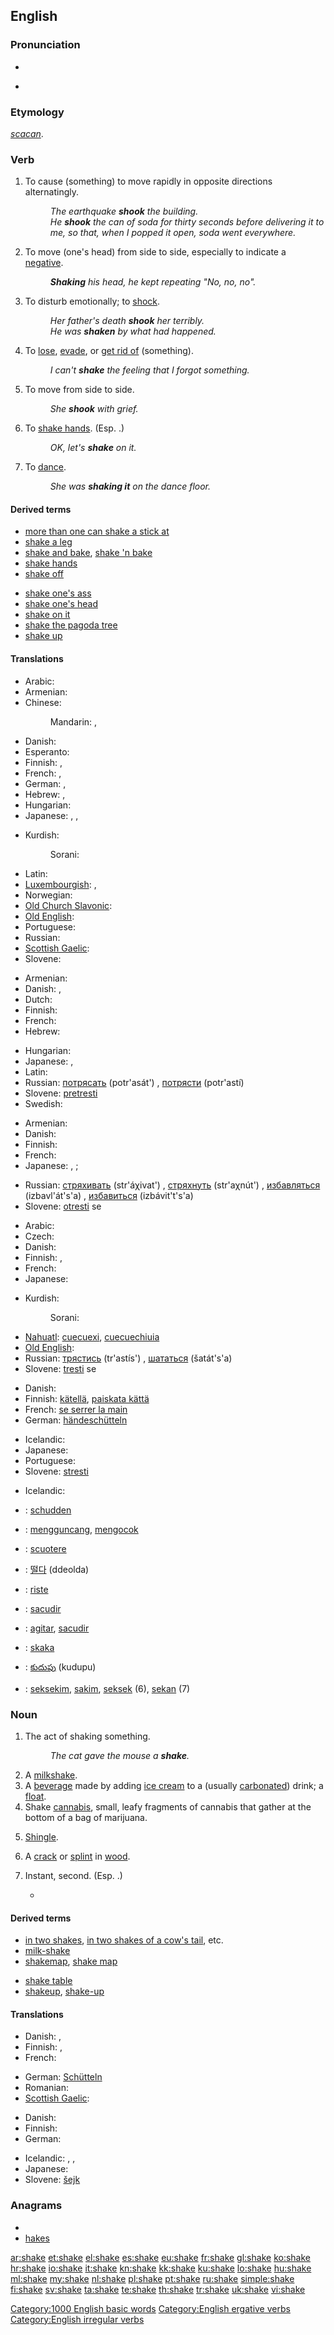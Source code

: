 ==English==
{{wikipedia}}

===Pronunciation===
* {{IPA|/ˈʃeɪk/}}
* {{audio|en-us-shake.ogg|Audio (US)}}
*: {{rhymes|eɪk}}

===Etymology===
{{etyl|ang}} ''[[scacan]]''.

===Verb===
{{en-verb|shakes|shaking|shook|shaken}}

# {{transitive|ergative}} To cause (something) to move rapidly in opposite directions alternatingly.
#: ''The earthquake '''shook''' the building.''
#: ''He '''shook''' the can of soda for thirty seconds before delivering it to me, so that, when I popped it open, soda went everywhere.''
# {{transitive}} To move (one's head) from side to side, especially to indicate a [[negative]].
#: '''''Shaking''' his head, he kept repeating "No, no, no".''
# {{transitive}} To disturb emotionally; to [[shock]].
#: ''Her father's death '''shook''' her terribly.''
#: ''He was '''shaken''' by what had happened.''
# {{transitive}} To [[lose]], [[evade]], or [[get rid of]] (something).
#: ''I can't '''shake''' the feeling that I forgot something.''
# {{intransitive}} To move from side to side.
#: ''She '''shook''' with grief.''
# {{intransitive}} To [[shake hands]]. (Esp. {{term|shake on}}.)
#: ''OK, let's '''shake''' on it.''
# {{intransitive}} To [[dance]].
#: ''She was '''shaking it''' on the dance floor.''

====Derived terms====
{{der-top}}
* [[more than one can shake a stick at]]
* [[shake a leg]]
* [[shake and bake]], [[shake 'n bake]]
* [[shake hands]]
* [[shake off]]
{{der-mid}}
* [[shake one's ass]]
* [[shake one's head]]
* [[shake on it]]
* [[shake the pagoda tree]]
* [[shake up]]
{{der-bottom}}

====Translations====
{{trans-top|transitive: to cause to move}}
* Arabic: {{t|ar|هز|tr=házza}}
* Armenian: {{t-|hy|սասանել|tr=sasanel}}
* Chinese:
*: Mandarin: {{t-|cmn|搖|sc=Hani}},  {{t-|cmn|摇|tr=yáo|sc=Hani}}
* Danish: {{t|da|ryste}}
* Esperanto: {{t-|eo|skui|xs=Esperanto}}
* Finnish: {{t+|fi|ravistaa}}, {{t-|fi|ravistella}}
* French: {{t+|fr|secouer}}, {{t|fr|agiter}}
* German: {{t+|de|schütteln}}, {{t+|de|erschüttern}}
* Hebrew: {{t|he|זעזע|tr=za'azéa}}, {{t-|he|ניער|tr=ni'ér}}
* Hungarian: {{t+|hu|ráz}}
* Japanese: {{t|ja|揺する|tr=yusuru}}, {{t|ja|揺らす|tr=yurasu}}, {{t+|ja|振る|tr=furu}}
{{trans-mid}}
* Kurdish:
*: Sorani: {{t|ku|شه‌قاندن|tr=shaqAndin|sc=ku-Arab}}
* Latin: {{t-|la|commoveo|alt=commoveō}}
* [[Luxembourgish]]: {{t|lb|rëselen}}, {{t|lb|stuckelen}}
* Norwegian: {{t-|no|riste}}
* [[Old Church Slavonic]]: {{tø|cu|трѧсти|tr=tręsti|sc=Cyrs}}
* [[Old English]]: {{t-|ang|cweccan|alt=cweċċan|xs=Old English}}
* Portuguese: {{t|pt|sacudir}}
* Russian: {{t+|ru|трясти|tr=trjastí}} {{impf}}
* [[Scottish Gaelic]]: {{t-|gd|crath|xs=Scottish Gaelic}}
* Slovene: {{t-|sl|tresti}}
{{trans-bottom}}

{{trans-top|transitive: to disturb emotionally}}
* Armenian: {{t-|hy|սասանել|tr=sasanel}}
* Danish: {{t|da|ryste}}, {{t|da|chokere}}
* Dutch: {{t|nl|schokken}}
* Finnish: {{t-|fi|järkyttää}}
* French: {{t+|fr|secouer}}
* Hebrew: {{t|he|זעזע|tr=za'azéa}}
{{trans-mid}}
* Hungarian: {{t|hu|megráz}}
* Japanese: {{t|ja|動揺させる|tr=dōyō saseru}}, {{t|ja|狼狽させる|tr=rōbai saseru}}
* Latin: {{t-|la|commoveo|alt=commoveō}}
* Russian: [[потрясать]] (potr'asát') {{impf}}, [[потрясти]] (potr'astí) {{pf.}}
* Slovene: [[pretresti]]
* Swedish: {{t+|sv|skaka}}
{{trans-bottom}}

{{trans-top|transitive: to lose, evade}}
* Armenian: {{t-|hy|սասանել|tr=sasanel}}
* Danish: {{t|da|ryste af sig}}
* Finnish: {{t-|fi|karistaa}}
* French: {{t+|fr|secouer}}
* Japanese: {{qualifier|shake off}} {{t|ja|振り払う|tr=furi-harau}}, {{t|ja|振り落とす|tr=furi-otosu}}; {{qualifier|get rid of}} {{t|ja|拭う|tr=nuguu}}
{{trans-mid}}
* Russian: [[стряхивать]] (str'áχivat') {{impf}}, [[стряхнуть]] (str'aχnút') {{pf.}}, [[избавляться]] (izbavl'át's'a) {{impf}}, [[избавиться]] (izbávit't's'a) {{pf.}}
* Slovene: [[otresti]] se
{{trans-bottom}}

{{trans-top|intransitive: to move from side to side}}
* Arabic: {{t|ar|هز|tr=házza}}
* Czech: {{t-|cs|třást}}
* Danish: {{t-|da|rokke}}
* Finnish: {{t+|fi|vavista}}, {{t+|fi|täristä}}
* French: {{t+|fr|secouer|alt=se secouer}}
* Japanese: {{t-|ja|揺れる|tr=yureru}}
{{trans-mid}}
* Kurdish:
*: Sorani: {{t|ku|شه‌قاندنه‌وه‌|tr=shaqAndinawa|sc=ku-Arab}}
* [[Nahuatl]]: [[cuecuexi]], [[cuecuechiuia]]
* [[Old English]]: {{t-|ang|cwacian|xs=Old English}}
* Russian: [[трястись]] (tr'astís') {{impf}}, [[шататься]] (šatát's'a) {{impf}}
* Slovene: [[tresti]] se
{{trans-bottom}}

{{trans-top|intransitive: to shake hands}}
* Danish: {{t|da|give hånd på}}
* Finnish: [[kätellä]], [[paiskata kättä]]
* French: [[se serrer la main]]
* German: [[händeschütteln]]
{{trans-mid}}
* Icelandic: {{t-|is|takast í hendur}}
* Japanese: {{t|ja|握手する|tr=akushu suru}}
* Portuguese: {{t|pt|cumprimentar-se}}
* Slovene: [[stresti]]
{{trans-bottom}}

{{trans-top|intransitive: to dance}}
* Icelandic: {{t+|is|dansa}}
{{trans-mid}}
{{trans-bottom}}

{{checktrans-top}}
* {{ttbc|Dutch}}: [[schudden]]
* {{ttbc|Indonesian}}: [[guncang|mengguncang]], [[kocok|mengocok]]
* {{ttbc|Italian}}: [[scuotere]]
{{trans-mid}}
* {{ttbc|Korean}}: [[떨다]] (ddeolda)
* {{ttbc|Norwegian}}: [[riste]]
* {{ttbc|Portuguese}}: [[sacudir]]
* {{ttbc|Spanish}}: [[agitar]], [[sacudir]]
* {{ttbc|Swedish}}: [[skaka]]
* {{ttbc|Telugu}}: [[కుదుపు]] (kudupu)
* {{ttbc|Tok Pisin}}: [[seksekim]], [[sakim]], [[seksek]] (6), [[sekan]] (7)
{{trans-bottom}}

===Noun===
{{en-noun}}

# The act of shaking something.
#: ''The cat gave the mouse a '''shake'''.''
# A [[milkshake]].
# A [[beverage]] made by adding [[ice cream]] to a (usually [[carbonated]]) drink; a [[float]].
# Shake [[cannabis]], small, leafy fragments of cannabis that gather at the bottom of a bag of marijuana.
# {{context|building material}} [[shingle|Shingle]].
# A [[crack]] or [[splint]] in [[wood]].
# {{informal}} Instant, second. (Esp. {{term|in two shakes}}.)
#* {{RQ:Wodehouse Offing|XXI|“And do you realize that in a few '''shakes''' I've got to show up at dinner and have Mrs Cream being very, very kind to me? It hurts the pride of the Woosters, Jeeves.”}}

====Derived terms====
{{der-top}}
* [[in two shakes]], [[in two shakes of a cow's tail]], etc.
* [[milk-shake]]
* [[shakemap]], [[shake map]]
{{der-mid}}
* [[shake table]]
* [[shakeup]], [[shake-up]]
{{der-bottom}}

====Translations====
{{trans-top|act of shaking}}
* Danish: {{t|da|rysten|c}}, {{t|da|rusk|n}}
* Finnish: {{t-|fi|ravistus}}, {{t-|fi|ravistelu}}
* French: {{t+|fr|secousse}}
{{trans-mid}}
* German: [[Schütteln]] {{f}}
* Romanian: {{t|ro|scuturare|f}}
* [[Scottish Gaelic]]: {{t-|gd|crathadh|m|xs=Scottish Gaelic}}
{{trans-bottom}}

{{trans-top|milkshake}}
* Danish: {{t-|da|milkshake|c}}
* Finnish: {{t+|fi|pirtelö}}
* German: {{t+|de|Milchshake|m}}
{{trans-mid}}
* Icelandic: {{t-|is|hristingur|m}},  {{t|is|sjeik|m}},  {{t|is|mjólkurhristingur|m}}
* Japanese: {{t|ja|ミルクセーキ|tr=miruku-sēki}}
* Slovene: [[šejk]] {{m}}
{{trans-bottom}}

{{trans-top|ground-up marijuana}}
{{trans-mid}}
{{trans-bottom}}

===Anagrams===
* {{alphagram|aehks}}
* [[hakes#English|hakes]]

[[Category:1000 English basic words]]
[[Category:English ergative verbs]]
[[Category:English irregular verbs]]

[[ar:shake]]
[[et:shake]]
[[el:shake]]
[[es:shake]]
[[eu:shake]]
[[fr:shake]]
[[gl:shake]]
[[ko:shake]]
[[hr:shake]]
[[io:shake]]
[[it:shake]]
[[kn:shake]]
[[kk:shake]]
[[ku:shake]]
[[lo:shake]]
[[hu:shake]]
[[ml:shake]]
[[my:shake]]
[[nl:shake]]
[[pl:shake]]
[[pt:shake]]
[[ru:shake]]
[[simple:shake]]
[[fi:shake]]
[[sv:shake]]
[[ta:shake]]
[[te:shake]]
[[th:shake]]
[[tr:shake]]
[[uk:shake]]
[[vi:shake]]